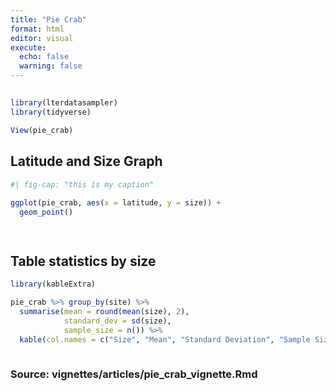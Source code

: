 ```yaml
---
title: "Pie Crab"
format: html
editor: visual
execute: 
  echo: false
  warning: false
---
```


## 

```r
library(lterdatasampler)
library(tidyverse)
```

```r
View(pie_crab)
```

## Latitude and Size Graph

```r
#| fig-cap: "this is my caption"

ggplot(pie_crab, aes(x = latitude, y = size)) +
  geom_point()

  
```

## Table statistics by size

```r
library(kableExtra)

pie_crab %>% group_by(site) %>% 
  summarise(mean = round(mean(size), 2),
            standard_dev = sd(size),
            sample_size = n()) %>% 
  kable(col.names = c("Size", "Mean", "Standard Deviation", "Sample Size")) 
            
```

### Source: vignettes/articles/pie_crab_vignette.Rmd
